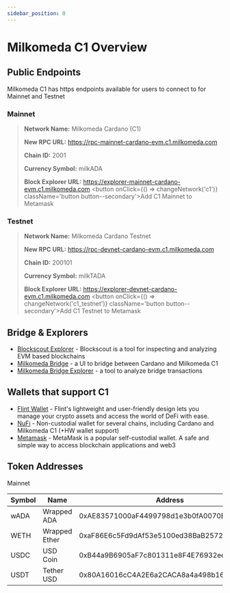 ```yaml
---
sidebar_position: 0
---
```



# Milkomeda C1 Overview


## Public Endpoints

Milkomeda C1 has https endpoints available for users to connect to for Mainnet and Testnet



### Mainnet
> **Network Name:** Milkomeda Cardano (C1)
>
> **New RPC URL:** https://rpc-mainnet-cardano-evm.c1.milkomeda.com
>
> **Chain ID:** 2001
>
> **Currency Symbol:** milkADA
>
> **Block Explorer URL:** https://explorer-mainnet-cardano-evm.c1.milkomeda.com
> <button onClick={() => changeNetwork('c1')}  className='button button--secondary'>Add C1 Mainnet to Metamask</button>



### Testnet
> **Network Name:** Milkomeda Cardano Testnet
>
> **New RPC URL:** https://rpc-devnet-cardano-evm.c1.milkomeda.com
>
> **Chain ID:** 200101
>
> **Currency Symbol:** milkTADA
>
> **Block Explorer URL:** https://explorer-devnet-cardano-evm.c1.milkomeda.com
> <button onClick={() => changeNetwork('c1_testnet')}  className='button button--secondary'>Add C1 Testnet to Metamask</button>




## Bridge & Explorers

- [Blockscout Explorer](https://explorer-mainnet-cardano-evm.c1.milkomeda.com/) - Blockscout is a tool for inspecting and analyzing EVM based blockchains
- [Milkomeda Bridge](https://cardano-bridge.milkomeda.com/) - a UI to bridge between Cardano and Milkomeda C1
- [Milkomeda Bridge Explorer](https://bridge-explorer.milkomeda.com/cardano-mainnet) - a tool to analyze bridge transactions


## Wallets that support C1

- [Flint Wallet](https://flint-wallet.com/) - Flint's lightweight and user-friendly design lets you manage your crypto assets and access the world of DeFi with ease.
- [NuFi](https://nu.fi/) - Non-custodial wallet for several chains, including Cardano and Milkomeda C1 (+HW wallet support)
- [Metamask](https://metamask.io/) - MetaMask is a popular self-custodial wallet. A safe and simple way to access blockchain applications and web3


## Token Addresses


Mainnet

| Symbol | Name | Address |
|---|---|---|
| wADA | 	Wrapped ADA | 0xAE83571000aF4499798d1e3b0fA0070EB3A3E3F9 |
| WETH | Wrapped Ether | 0xaF86E6c5Fd9dAf53e5100ed38BaB2572609fCA27 |
| USDC | USD Coin | 0xB44a9B6905aF7c801311e8F4E76932ee959c663C |
| USDT | Tether USD | 0x80A16016cC4A2E6a2CACA8a4a498b1699fF0f844 |


